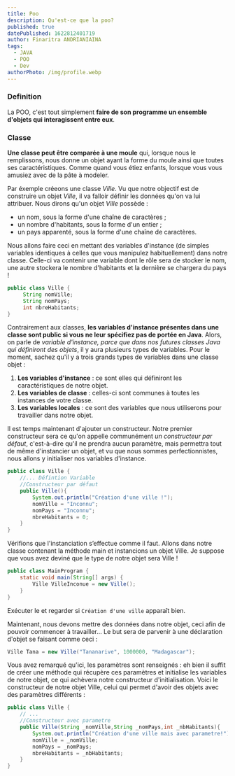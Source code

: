 ```yaml
---
title: Poo
description: Qu'est-ce que la poo?
published: true
datePublished: 1622812401719
author: Finaritra ANDRIANIAINA
tags:
  - JAVA
  - POO
  - Dev
authorPhoto: /img/profile.webp
---
```


### Definition

La POO, c'est tout simplement **faire de son programme un ensemble d'objets qui interagissent entre eux**.

### Classe

**Une classe peut être comparée à une moule** qui, lorsque nous le remplissons, nous donne un objet ayant la forme du moule ainsi que toutes ses caractéristiques. Comme quand vous étiez enfants, lorsque vous vous amusiez avec de la pâte à modeler.

Par éxemple créeons une classe _Ville_.
Vu que notre objectif est de construire un objet _Ville_, il va falloir définir les données qu'on va lui attribuer.
Nous dirons qu'un objet _Ville_ possède :

- un nom, sous la forme d'une chaîne de caractères ;
- un nombre d'habitants, sous la forme d'un entier ;
- un pays apparenté, sous la forme d'une chaîne de caractères.

Nous allons faire ceci en mettant des variables d'instance (de simples variables identiques à celles que vous manipulez habituellement) dans notre classe. Celle-ci va contenir une variable dont le rôle sera de stocker le nom, une autre stockera le nombre d'habitants et la dernière se chargera du pays !

```java
public class Ville {
     String nomVille;
     String nomPays;
     int nbreHabitants;
}
```

Contrairement aux classes, **les variables d'instance présentes dans une classe sont public si vous ne leur spécifiez pas de portée en Java**. Alors, on parle de _variable d'instance, parce que dans nos futures classes Java qui définiront des objets_, il y aura plusieurs types de variables. Pour le moment, sachez qu'il y a trois grands types de variables dans une classe objet :

1. **Les variables d'instance** : ce sont elles qui définiront les caractéristiques de notre objet.
2. **Les variables de classe** : celles-ci sont communes à toutes les instances de votre classe.
3. **Les variables locales** : ce sont des variables que nous utiliserons pour travailler dans notre objet.

Il est temps maintenant d'ajouter un constructeur.
Notre premier constructeur sera ce qu'on appelle communément _un constructeur par défaut_, c'est-à-dire qu'il ne prendra aucun paramètre, mais permettra tout de même d'instancier un objet, et vu que nous sommes perfectionnistes, nous allons y initialiser nos variables d'instance.

```java
public class Ville {
    //... Défintion Variable
    //Constructeur par défaut
    public Ville(){
        System.out.println("Création d'une ville !");
        nomVille = "Inconnu";
        nomPays = "Inconnu";
        nbreHabitants = 0;
    }
}

```

Vérifions que l'instanciation s’effectue comme il faut. Allons dans notre classe contenant la méthode main et instancions un objet Ville. Je suppose que vous avez deviné que le type de notre objet sera Ville !

```java
public class MainProgram {
    static void main(String[] args) {
        Ville VilleInconue = new Ville();
    }
}
```

Exécuter le et regarder si `Création d'une ville` apparaît bien.

Maintenant, nous devons mettre des données dans notre objet, ceci afin de pouvoir commencer à travailler… Le but sera de parvenir à une déclaration d'objet se faisant comme ceci :

```java
Ville Tana = new Ville("Tananarive", 1000000, "Madagascar");
```

Vous avez remarqué qu'ici, les paramètres sont renseignés : eh bien il suffit de créer une méthode qui récupère ces paramètres et initialise les variables de notre objet, ce qui achèvera notre constructeur d'initialisation.
Voici le constructeur de notre objet Ville, celui qui permet d'avoir des objets avec des paramètres différents :

```java
public class Ville {
    // ...
    //Constructeur avec parametre
    public Ville(String _nomVille,String _nomPays,int _nbHabitants){
        System.out.println("Création d'une ville mais avec parametre!");
        nomVille = _nomVille;
        nomPays = _nomPays;
        nbreHabitants = _nbHabitants;
    }
}
```
